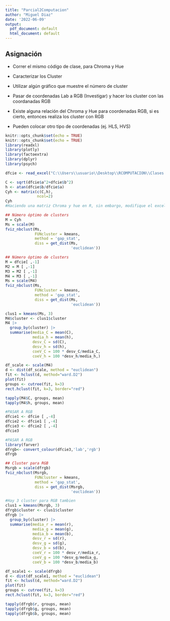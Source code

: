 ---
title: "Parcial2Computacion"
author: "Miguel Diaz"
date: '2022-06-09'
output:
  pdf_document: default
  html_document: default
---

## Asignación

* Correr el mismo código de clase, para Chroma y Hue

* Caracterizar los Cluster 

* Utilizar algún gráfico que muestre el número de cluster 

* Pasar de coordenadas Lab a RGB (Investigar) y hacer los cluster con las coordanadas RGB

* Existe alguna relación del Chroma y Hue para coordenadas RGB, si es cierto, entonces realiza los cluster con RGB

* Pueden colocar otro tipo de coordenadas (ej. HLS, HVS)


```{r setup, include=FALSE}
knitr::opts_chunk$set(echo = TRUE)
knitr::opts_chunk$set(echo = TRUE)
library(readxl)
library(plotly)
library(factoextra)
library(dplyr)
library(psych)
```

```{r}
dfcie <- read_excel("C:\\Users\\usuario\\Desktop\\RCOMPUTACION\\Clases r\\Cielab_tueste_cafe+cyh.xlsx")
```

```{r}
C <- sqrt(dfcie$a^2+dfcie$b^2)
h <- atan(dfcie$b/dfcie$a)
Cyh <- matrix(c(C,h),
              ncol=2)
Cyh
#Haciendo una matriz Chroma y hue en R, sin embargo, modifique el excel para tenerlos en el doc, por un error que se me presentaba mas adelante
```

```{r}
## Número óptimo de clusters
M = Cyh
Ms = scale(M)
fviz_nbclust(Ms,
             FUNcluster = kmeans,
             method = 'gap_stat',
             diss = get_dist(Ms,
                             'euclidean'))
```

```{r}
## Número óptimo de clusters
M = dfcie[ ,-1]
M2 = M [ ,-1]
M3 = M2 [ ,-1]
M4 = M3 [ ,-1]
Ms = scale(M4)
fviz_nbclust(Ms,
             FUNcluster = kmeans,
             method = 'gap_stat',
             diss = get_dist(Ms,
                             'euclidean'))
```

```{r}
clus1 = kmeans(Ms, 3)
M4$cluster <- clus1$cluster
M4 |>
  group_by(cluster) |>
  summarise(media_C = mean(C),
            media_h = mean(h),
            desv_C = sd(C),
            desv_h = sd(h),
            coeV_C = 100 * desv_C/media_C,
            coeV_h = 100 *desv_h/media_h,)

```

```{r}
df_scale <- scale(M4)
d <- dist(df_scale, method = "euclidean") 
fit <- hclust(d, method="ward.D2")
plot(fit)
groups <- cutree(fit, k=3)  
rect.hclust(fit, k=3, border="red")
```

```{r}
tapply(M4$C, groups, mean)
tapply(M4$h, groups, mean)
```

```{r}
#PASAR A RGB
dfcie1 <- dfcie [ ,-4]
dfcie2 <- dfcie1 [ ,-4]
dfcie3 <- dfcie2 [ ,-4]
dfcie3
```

```{r}
#PASAR A RGB
library(farver)
dfrgb<- convert_colour(dfcie3,'lab','rgb')
dfrgb
```

```{r}
## Cluster para RGB
Msrgb = scale(dfrgb)
fviz_nbclust(Msrgb,
             FUNcluster = kmeans,
             method = 'gap_stat',
             diss = get_dist(Msrgb,
                             'euclidean'))
```

```{r}
#Hay 3 cluster para RGB tambien
clus1 = kmeans(Msrgb, 3)
dfrgb$cluster <- clus1$cluster
dfrgb |>
  group_by(cluster) |>
  summarise(media_r = mean(r),
            media_g = mean(g),
            media_b = mean(b),
            desv_r = sd(r),
            desv_g = sd(g),
            desv_b = sd(b),
            coeV_r = 100 * desv_r/media_r,
            coeV_g = 100 *desv_g/media_g,
            coeV_b = 100 *desv_b/media_b)
```

```{r}
df_scale1 <- scale(dfrgb)
d <- dist(df_scale1, method = "euclidean") 
fit <- hclust(d, method="ward.D2")
plot(fit)
groups <- cutree(fit, k=3)  
rect.hclust(fit, k=3, border="red")
```


```{r}
tapply(dfrgb$r, groups, mean)
tapply(dfrgb$g, groups, mean)
tapply(dfrgb$b, groups, mean)
```